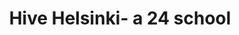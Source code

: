 ---
id: hive-helsinki
title: Hive Helsinki- a 24 school
tags:
  - CS
  - University
keywords: [24, hive, coding,computer science,bootcamp,helsinki]
last_update: 
    date: 2023-07-13
    author: Yun Ji
---